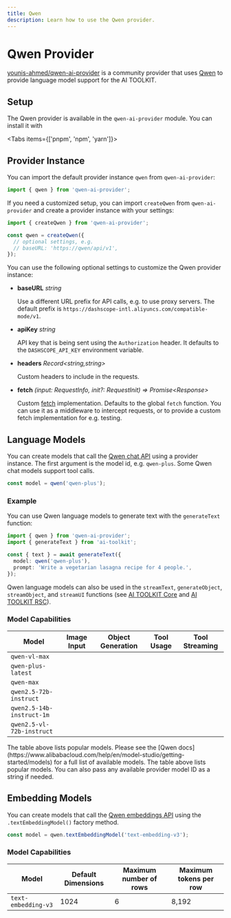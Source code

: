 ```yaml
---
title: Qwen
description: Learn how to use the Qwen provider.
---
```


# Qwen Provider

[younis-ahmed/qwen-ai-provider](https://github.com/younis-ahmed/qwen-ai-provider) is a community provider that uses [Qwen](https://www.alibabacloud.com/en/solutions/generative-ai/qwen) to provide language model support for the AI TOOLKIT.

## Setup

The Qwen provider is available in the `qwen-ai-provider` module. You can install it with

<Tabs items={['pnpm', 'npm', 'yarn']}>
  <Tab>
    <Snippet text="pnpm add qwen-ai-provider" dark />
  </Tab>
  <Tab>
    <Snippet text="npm install qwen-ai-provider" dark />
  </Tab>
  <Tab>
    <Snippet text="yarn add qwen-ai-provider" dark />
  </Tab>
</Tabs>

## Provider Instance

You can import the default provider instance `qwen` from `qwen-ai-provider`:

```ts
import { qwen } from 'qwen-ai-provider';
```

If you need a customized setup, you can import `createQwen` from `qwen-ai-provider` and create a provider instance with your settings:

```ts
import { createQwen } from 'qwen-ai-provider';

const qwen = createQwen({
  // optional settings, e.g.
  // baseURL: 'https://qwen/api/v1',
});
```

You can use the following optional settings to customize the Qwen provider instance:

- **baseURL** _string_

  Use a different URL prefix for API calls, e.g. to use proxy servers.
  The default prefix is `https://dashscope-intl.aliyuncs.com/compatible-mode/v1`.

- **apiKey** _string_

  API key that is being sent using the `Authorization` header.
  It defaults to the `DASHSCOPE_API_KEY` environment variable.

- **headers** _Record&lt;string,string&gt;_

  Custom headers to include in the requests.

- **fetch** _(input: RequestInfo, init?: RequestInit) => Promise&lt;Response&gt;_

  Custom [fetch](https://developer.mozilla.org/en-US/docs/Web/API/fetch) implementation.
  Defaults to the global `fetch` function.
  You can use it as a middleware to intercept requests,
  or to provide a custom fetch implementation for e.g. testing.

## Language Models

You can create models that call the [Qwen chat API](https://www.alibabacloud.com/help/en/model-studio/developer-reference/use-qwen-by-calling-api) using a provider instance.
The first argument is the model id, e.g. `qwen-plus`.
Some Qwen chat models support tool calls.

```ts
const model = qwen('qwen-plus');
```

### Example

You can use Qwen language models to generate text with the `generateText` function:

```ts
import { qwen } from 'qwen-ai-provider';
import { generateText } from 'ai-toolkit';

const { text } = await generateText({
  model: qwen('qwen-plus'),
  prompt: 'Write a vegetarian lasagna recipe for 4 people.',
});
```

Qwen language models can also be used in the `streamText`, `generateObject`, `streamObject`, and `streamUI` functions
(see [AI TOOLKIT Core](/docs/ai-toolkit-core) and [AI TOOLKIT RSC](/docs/ai-toolkit-rsc)).

### Model Capabilities

| Model                     | Image Input         | Object Generation   | Tool Usage          | Tool Streaming      |
| ------------------------- | ------------------- | ------------------- | ------------------- | ------------------- |
| `qwen-vl-max`             | <Check size={18} /> | <Check size={18} /> | <Check size={18} /> | <Check size={18} /> |
| `qwen-plus-latest`        | <Cross size={18} /> | <Check size={18} /> | <Check size={18} /> | <Check size={18} /> |
| `qwen-max`                | <Cross size={18} /> | <Check size={18} /> | <Check size={18} /> | <Check size={18} /> |
| `qwen2.5-72b-instruct`    | <Cross size={18} /> | <Check size={18} /> | <Check size={18} /> | <Check size={18} /> |
| `qwen2.5-14b-instruct-1m` | <Cross size={18} /> | <Check size={18} /> | <Check size={18} /> | <Check size={18} /> |
| `qwen2.5-vl-72b-instruct` | <Check size={18} /> | <Check size={18} /> | <Check size={18} /> | <Check size={18} /> |

<Note>
  The table above lists popular models. Please see the [Qwen
  docs](https://www.alibabacloud.com/help/en/model-studio/getting-started/models)
  for a full list of available models. The table above lists popular models. You
  can also pass any available provider model ID as a string if needed.
</Note>

## Embedding Models

You can create models that call the [Qwen embeddings API](https://www.alibabacloud.com/help/en/model-studio/getting-started/models#cff6607866tsg)
using the `.textEmbeddingModel()` factory method.

```ts
const model = qwen.textEmbeddingModel('text-embedding-v3');
```

### Model Capabilities

| Model               | Default Dimensions | Maximum number of rows | Maximum tokens per row |
| ------------------- | ------------------ | ---------------------- | ---------------------- |
| `text-embedding-v3` | 1024               | 6                      | 8,192                  |
